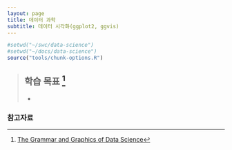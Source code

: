 ```yaml
---
layout: page
title: 데이터 과학
subtitle: 데이터 시각화(ggplot2, ggvis)
---
```



```r
#setwd("~/swc/data-science")
#setwd("~/docs/data-science")
source("tools/chunk-options.R")
````

> ## 학습 목표 [^ggplot2-webinar] {.objectives}
>
> * 

[^ggplot2-webinar]: [The Grammar and Graphics of Data Science](https://www.rstudio.com/resources/webinars/the-grammar-and-graphics-of-data-science/)


### 참고자료
